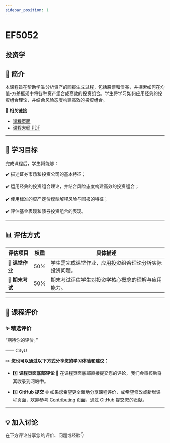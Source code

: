 ```yaml
---
sidebar_position: 1
---
```


# EF5052
## 投资学

## **📘 简介**
本课程旨在帮助学生分析资产的回报生成过程，包括股票和债券，并探索如何在均值-方差框架中将各种资产组合成高效的投资组合。学生将学习如何应用经典的投资组合理论，并结合风险态度构建高效的投资组合。

🔗 **相关链接**
- [课程页面](https://www.cityu.edu.hk/catalogue/pg/202425/course/EF5052.htm)
- [课程大纲 PDF](https://www.cityu.edu.hk/catalogue/pg/202425/course/EF5052.pdf)

---

## **🎯 学习目标**

完成课程后，学生将能够：

✔️ 描述证券市场和投资公司的基本特征；

✔️ 运用经典的投资组合理论，并结合风险态度构建高效的投资组合；

✔️ 使用标准的资产定价模型解释风险与回报的特征；

✔️ 评估基金表现和债券投资组合的表现。

---

## **📊 评估方式**

| **评估项目**          | **权重** | **具体描述**                                                                                       |
|----------------------|---------|---------------------------------------------------------------------------------------------------|
| **📄 课堂作业**       | 50%     | 学生需完成课堂作业，应用投资组合理论分析实际投资问题。                                           |
| **📝 期末考试**       | 50%     | 期末考试评估学生对投资学核心概念的理解与应用能力。                                               |

---

## **💬 课程评价**

### ✨ **精选评价**
<div className={commentStyles.commentBox}>
    <p className={commentStyles.commentText}>
        “期待你的评价。”
    </p>
    <p className={commentStyles.commentAuthor}>—— CityU</p>
</div>

✏️ **您也可以通过以下方式分享您的学习体验和建议：**

- 1️⃣ **课程页面底部评论**
💬 在课程页面底部直接提交您的评论，我们会审核后将其收录到网站中。

- 2️⃣ **GitHub 提交**
🌐 如果您希望更全面地分享课程评价，或希望修改或新增课程页面，欢迎参考 [Contributing](https://penjc.github.io/CityU/contributing) 页面，通过 GitHub 提交您的贡献。



---

## **💡 加入讨论**

在下方评论分享您的评价、问题或经验👇
<Utterances />
